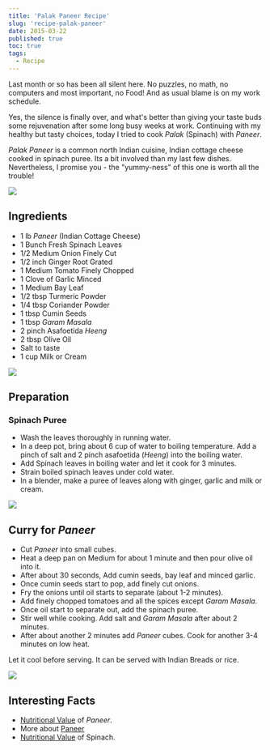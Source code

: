 ```yaml
---
title: 'Palak Paneer Recipe'
slug: 'recipe-palak-paneer'
date: 2015-03-22
published: true
toc: true
tags:
  - Recipe
---
```


Last month or so has been all silent here. No puzzles, no math, no computers and most important, no
Food! And as usual blame is on my work schedule.

Yes, the silence is finally over, and what's better than giving your taste buds some rejuvenation
after some long busy weeks at work. Continuing with my healthy but tasty choices, today I tried to
cook _Palak_ (Spinach) with _Paneer_.

_Palak_ _Paneer_ is a common north Indian cuisine, Indian cottage cheese cooked in spinach puree.
Its a bit involved than my last few dishes. Nevertheless, I promise you - the "yummy-ness" of this
one is worth all the trouble!

<img className="w-full max-w-2xl mx-auto" src="https://res.cloudinary.com/sadanandsingh/image/upload/v1496963332/PalakPaneer1_ugytqp.jpg"/>

## Ingredients

- 1 lb _Paneer_ (Indian Cottage Cheese)
- 1 Bunch Fresh Spinach Leaves
- 1/2 Medium Onion Finely Cut
- 1/2 inch Ginger Root Grated
- 1 Medium Tomato Finely Chopped
- 1 Clove of Garlic Minced
- 1 Medium Bay Leaf
- 1/2 tbsp Turmeric Powder
- 1/4 tbsp Coriander Powder
- 1 tbsp Cumin Seeds
- 1 tbsp _Garam_ _Masala_
- 2 pinch Asafoetida _Heeng_
- 2 tbsp Olive Oil
- Salt to taste
- 1 cup Milk or Cream

<img className="w-full max-w-2xl mx-auto" src="https://res.cloudinary.com/sadanandsingh/image/upload/v1496963332/PalakPaneer2_fdmyku.jpg"/>

## Preparation

### Spinach Puree

- Wash the leaves thoroughly in running water.
- In a deep pot, bring about 6 cup of water to boiling temperature. Add a pinch of salt and 2 pinch
  asafoetida (_Heeng_) into the boiling water.
- Add Spinach leaves in boiling water and let it cook for 3 minutes.
- Strain boiled spinach leaves under cold water.
- In a blender, make a puree of leaves along with ginger, garlic and milk or cream.

<img className="w-full max-w-2xl mx-auto" src="https://res.cloudinary.com/sadanandsingh/image/upload/v1496963333/PalakPaneer3_ckjnjp.jpg"/>

## Curry for _Paneer_

- Cut _Paneer_ into small cubes.
- Heat a deep pan on Medium for about 1 minute and then pour olive oil into it.
- After about 30 seconds, Add cumin seeds, bay leaf and minced garlic.
- Once cumin seeds start to pop, add finely cut onions.
- Fry the onions until oil starts to separate (about 1-2 minutes).
- Add finely chopped tomatoes and all the spices except _Garam_ _Masala_.
- Once oil start to separate out, add the spinach puree.
- Stir well while cooking. Add salt and _Garam_ _Masala_ after about 2 minutes.
- After about another 2 minutes add _Paneer_ cubes. Cook for another 3-4 minutes on low heat.

Let it cool before serving. It can be served with Indian Breads or rice.

<img className="w-full max-w-2xl mx-auto" src="https://res.cloudinary.com/sadanandsingh/image/upload/v1496963332/PalakPaneer_me9asd.jpg"/>

## Interesting Facts

- [Nutritional Value](https://nutritiondata.self.com/facts/recipe/1770692/2) of _Paneer_.
- More about [Paneer](https://en.wikipedia.org/wiki/Paneer)
- [Nutritional Value](https://www.whfoods.com/genpage.php?tname=foodspice&dbid=43) of Spinach.
